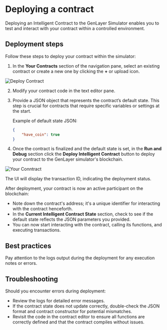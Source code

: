 # Deploying a contract

Deploying an Intelligent Contract to the GenLayer Simulator enables you to test and interact with your contract within a controlled environment. 

## Deployment steps

Follow these steps to deploy your contract within the simulator:

1. In the **Your Contracts** section of the navigation pane, select an existing contract or create a new one by clicking the **+** or upload icon.

 
<Image src="/your-contract.png" alt="Deploy Contract" width={400} height={400} />

2. Modify your contract code in the text editor pane.
3. Provide a JSON object that represents the contract’s default state. This step is crucial for contracts that require specific variables or settings at the start.

    Example of default state JSON:
    ```json
    {
        "have_coin": true
    }
    ```
4. Once the contract is finalized and the default state is set, in the **Run and Debug** section click the **Deploy Intelligent Contract** button to deploy your contract to the GenLayer simulator's blockchain.
   
![Your Conntract](/simulator-deploy.png)

The UI will display the transaction ID, indicating the deployment status. 

After deployment, your contract is now an active participant on the blockchain:

- Note down the contract's address; it's a unique identifier for interacting with the contract henceforth.
- In the **Current Intelligent Contract State** section, check to see if the default state reflects the JSON parameters you provided.
- You can now start interacting with the contract, calling its functions, and executing transactions.

## Best practices

Pay attention to the logs output during the deployment for any execution notes or errors.

## Troubleshooting

Should you encounter errors during deployment:

- Review the logs for detailed error messages.
- If the contract state does not update correctly, double-check the JSON format and contract constructor for potential mismatches.
- Revisit the code in the contract editor to ensure all functions are correctly defined and that the contract compiles without issues.
